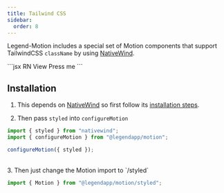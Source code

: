 ```yaml
---
title: Tailwind CSS
sidebar:
  order: 8
---
```


Legend-Motion includes a special set of Motion components that support TailwindCSS `className` by using [NativeWind](https://www.nativewind.dev).

<Example name="Tailwind">
  ```jsx
  <Motion.View
    className="items-center justify-center p-4"
    animate={{ x: value * 50 }}
  >
    <Motion.Text className="font-bold text-white">RN View</Motion.Text>
  </Motion.View>
  <Motion.View
    className="items-center justify-center p-4 mt-8"
    whileHover={{ scale: 1.1 }}
    whileTap={{ x: 30 }}
  >
    <Motion.Text className="font-bold text-white">Press me</Motion.Text>
  </Motion.View>
  ```
</Example>

## Installation

1. This depends on [NativeWind](https://www.nativewind.dev) so first follow its [installation steps](https://www.nativewind.dev).

2. Then pass `styled` into `configureMotion`

```js
import { styled } from "nativewind";
import { configureMotion } from "@legendapp/motion";

configureMotion({ styled });
```

<br />
3. Then just change the Motion import to `/styled`

```js
import { Motion } from "@legendapp/motion/styled";
```
